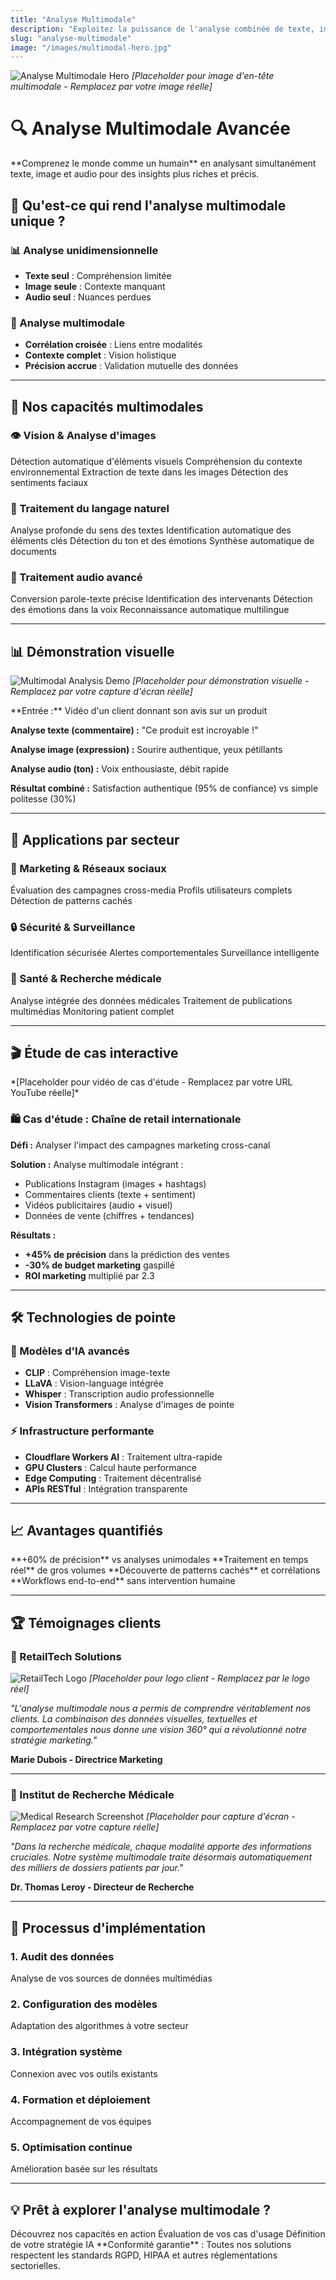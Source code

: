```yaml
---
title: "Analyse Multimodale"
description: "Exploitez la puissance de l'analyse combinée de texte, image et audio avec nos solutions IA"
slug: "analyse-multimodale"
image: "/images/multimodal-hero.jpg"
---
```


![Analyse Multimodale Hero](/images/multimodal-hero.jpg)
*[Placeholder pour image d'en-tête multimodale - Remplacez par votre image réelle]*

# 🔍 Analyse Multimodale Avancée

<Tip>
  **Comprenez le monde comme un humain** en analysant simultanément texte, image et audio pour des insights plus riches et précis.
</Tip>

## 🎯 Qu'est-ce qui rend l'analyse multimodale unique ?

### 📊 Analyse unidimensionnelle
- **Texte seul** : Compréhension limitée
- **Image seule** : Contexte manquant
- **Audio seul** : Nuances perdues

### 🧠 Analyse multimodale
- **Corrélation croisée** : Liens entre modalités
- **Contexte complet** : Vision holistique
- **Précision accrue** : Validation mutuelle des données

---

## 🚀 Nos capacités multimodales

### 👁️ Vision & Analyse d'images

<CardGroup cols={2}>
  <Card title="🔍 Reconnaissance d'objets" icon="search">
    Détection automatique d'éléments visuels
  </Card>
  <Card title="🎭 Analyse de scènes" icon="camera">
    Compréhension du contexte environnemental
  </Card>
  <Card title="📝 OCR Avancé" icon="file-text">
    Extraction de texte dans les images
  </Card>
  <Card title="😊 Analyse émotionnelle" icon="smile">
    Détection des sentiments faciaux
  </Card>
</CardGroup>

### 📝 Traitement du langage naturel

<CardGroup cols={2}>
  <Card title="🧠 Compréhension sémantique" icon="brain">
    Analyse profonde du sens des textes
  </Card>
  <Card title="🏷️ Extraction d'entités" icon="tag">
    Identification automatique des éléments clés
  </Card>
  <Card title="📊 Analyse de sentiments" icon="bar-chart">
    Détection du ton et des émotions
  </Card>
  <Card title="📄 Résumé intelligent" icon="compress">
    Synthèse automatique de documents
  </Card>
</CardGroup>

### 🎤 Traitement audio avancé

<CardGroup cols={2}>
  <Card title="🎙️ Transcription haute qualité" icon="microphone">
    Conversion parole-texte précise
  </Card>
  <Card title="👥 Reconnaissance de locuteurs" icon="users">
    Identification des intervenants
  </Card>
  <Card title="🎭 Analyse vocale" icon="volume-up">
    Détection des émotions dans la voix
  </Card>
  <Card title="🌍 Détection de langues" icon="globe">
    Reconnaissance automatique multilingue
  </Card>
</CardGroup>

---

## 📊 Démonstration visuelle

![Multimodal Analysis Demo](/images/multimodal-analysis-demo.jpg)
*[Placeholder pour démonstration visuelle - Remplacez par votre capture d'écran réelle]*

<Expandable title="Voir un exemple d'analyse multimodale">
  **Entrée :** Vidéo d'un client donnant son avis sur un produit

  **Analyse texte (commentaire) :** "Ce produit est incroyable !"

  **Analyse image (expression) :** Sourire authentique, yeux pétillants

  **Analyse audio (ton) :** Voix enthousiaste, débit rapide

  **Résultat combiné :** Satisfaction authentique (95% de confiance) vs simple politesse (30%)
</Expandable>

---

## 🏢 Applications par secteur

### 📱 Marketing & Réseaux sociaux

<CardGroup cols={3}>
  <Card title="📈 Analyse de performance" icon="chart-line">
    Évaluation des campagnes cross-media
  </Card>
  <Card title="🎯 Segmentation audience" icon="bullseye">
    Profils utilisateurs complets
  </Card>
  <Card title="📊 Tendances émergentes" icon="trending-up">
    Détection de patterns cachés
  </Card>
</CardGroup>

### 🔒 Sécurité & Surveillance

<CardGroup cols={3}>
  <Card title="👤 Reconnaissance faciale" icon="user-check">
    Identification sécurisée
  </Card>
  <Card title="🚨 Détection d'anomalies" icon="exclamation-triangle">
    Alertes comportementales
  </Card>
  <Card title="📹 Analyse vidéo temps réel" icon="video">
    Surveillance intelligente
  </Card>
</CardGroup>

### 🏥 Santé & Recherche médicale

<CardGroup cols={3}>
  <Card title="📋 Dossiers patients" icon="file-medical">
    Analyse intégrée des données médicales
  </Card>
  <Card title="🔬 Recherche scientifique" icon="microscope">
    Traitement de publications multimédias
  </Card>
  <Card title="💊 Suivi thérapeutique" icon="heartbeat">
    Monitoring patient complet
  </Card>
</CardGroup>

---

## 🎬 Étude de cas interactive

<Embed url="https://www.youtube.com/watch?v=dQw4w9WgXcQ" />
*[Placeholder pour vidéo de cas d'étude - Remplacez par votre URL YouTube réelle]*

### 🛍️ Cas d'étude : Chaîne de retail internationale

**Défi :** Analyser l'impact des campagnes marketing cross-canal

**Solution :** Analyse multimodale intégrant :
- Publications Instagram (images + hashtags)
- Commentaires clients (texte + sentiment)
- Vidéos publicitaires (audio + visuel)
- Données de vente (chiffres + tendances)

**Résultats :**
- **+45% de précision** dans la prédiction des ventes
- **-30% de budget marketing** gaspillé
- **ROI marketing** multiplié par 2.3

---

## 🛠️ Technologies de pointe

### 🤖 Modèles d'IA avancés
- **CLIP** : Compréhension image-texte
- **LLaVA** : Vision-language intégrée
- **Whisper** : Transcription audio professionnelle
- **Vision Transformers** : Analyse d'images de pointe

### ⚡ Infrastructure performante
- **Cloudflare Workers AI** : Traitement ultra-rapide
- **GPU Clusters** : Calcul haute performance
- **Edge Computing** : Traitement décentralisé
- **APIs RESTful** : Intégration transparente

---

## 📈 Avantages quantifiés

<CardGroup cols={2}>
  <Card title="🎯 Précision supérieure" icon="target">
    **+60% de précision** vs analyses unimodales
  </Card>
  <Card title="⚡ Rapidité d'analyse" icon="zap">
    **Traitement en temps réel** de gros volumes
  </Card>
  <Card title="💡 Insights plus riches" icon="lightbulb">
    **Découverte de patterns cachés** et corrélations
  </Card>
  <Card title="🔄 Automatisation complète" icon="cogs">
    **Workflows end-to-end** sans intervention humaine
  </Card>
</CardGroup>

---

## 🏆 Témoignages clients

### 🏪 RetailTech Solutions
![RetailTech Logo](/images/retailtech-logo.jpg)
*[Placeholder pour logo client - Remplacez par le logo réel]*

*"L'analyse multimodale nous a permis de comprendre véritablement nos clients. La combinaison des données visuelles, textuelles et comportementales nous donne une vision 360° qui a révolutionné notre stratégie marketing."*

**Marie Dubois - Directrice Marketing**

---

### 🔬 Institut de Recherche Médicale
![Medical Research Screenshot](/images/medical-research-dashboard.jpg)
*[Placeholder pour capture d'écran - Remplacez par votre capture réelle]*

*"Dans la recherche médicale, chaque modalité apporte des informations cruciales. Notre système multimodale traite désormais automatiquement des milliers de dossiers patients par jour."*

**Dr. Thomas Leroy - Directeur de Recherche**

---

## 🚀 Processus d'implémentation

### 1. Audit des données
Analyse de vos sources de données multimédias

### 2. Configuration des modèles
Adaptation des algorithmes à votre secteur

### 3. Intégration système
Connexion avec vos outils existants

### 4. Formation et déploiement
Accompagnement de vos équipes

### 5. Optimisation continue
Amélioration basée sur les résultats

---

## 💡 Prêt à explorer l'analyse multimodale ?

<CardGroup cols={3}>
  <Card title="🔬 Démonstration technique" icon="flask">
    Découvrez nos capacités en action
  </Card>
  <Card title="📊 Étude de faisabilité" icon="clipboard-check">
    Évaluation de vos cas d'usage
  </Card>
  <Card title="🤝 Consultation stratégique" icon="handshake">
    Définition de votre stratégie IA
  </Card>
</CardGroup>

<Note>
  **Conformité garantie** : Toutes nos solutions respectent les standards RGPD, HIPAA et autres réglementations sectorielles.
</Note>